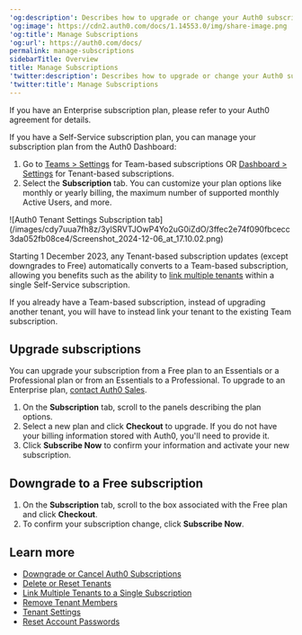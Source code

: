 ---
'og:description': Describes how to upgrade or change your Auth0 subscription.
'og:image': https://cdn2.auth0.com/docs/1.14553.0/img/share-image.png
'og:title': Manage Subscriptions
'og:url': https://auth0.com/docs/
permalink: manage-subscriptions
sidebarTitle: Overview
title: Manage Subscriptions
'twitter:description': Describes how to upgrade or change your Auth0 subscription.
'twitter:title': Manage Subscriptions
---
If you have an Enterprise subscription plan, please refer to your Auth0 agreement for details.

If you have a Self-Service subscription plan, you can manage your subscription plan from the <Tooltip tip="Auth0 Dashboard: Auth0's main product to configure your services." cta="View Glossary" href="/docs/glossary?term=Auth0+Dashboard">Auth0 Dashboard</Tooltip>:

1. Go to [Teams > Settings](https://accounts.auth0.com) for Team-based subscriptions OR [Dashboard > Settings](https://manage.auth0.com/#/tenant/general) for Tenant-based subscriptions.
2. Select the **Subscription** tab. You can customize your plan options like monthly or yearly billing, the maximum number of supported monthly Active Users, and more.

<Frame>![Auth0 Tenant Settings Subscription tab](/images/cdy7uua7fh8z/3yISRVTJOwP4Yo2uG0iZdO/3ffec2e74f090fbcecc3da052fb08ce4/Screenshot_2024-12-06_at_17.10.02.png)</Frame>

Starting 1 December 2023, any Tenant-based subscription updates (except downgrades to Free) automatically converts to a Team-based subscription, allowing you benefits such as the ability to [link multiple tenants](/docs/get-started/auth0-teams/tenant-management) within a single Self-Service subscription.

If you already have a Team-based subscription, instead of upgrading another tenant, you will have to instead link your tenant to the existing Team subscription.

## Upgrade subscriptions

You can upgrade your subscription from a Free plan to an Essentials or a Professional plan or from an Essentials to a Professional. To upgrade to an Enterprise plan, [contact Auth0 Sales](https://auth0.com/get-started?place=header&type=button&text=talk%20to%20sales).

1. On the **Subscription** tab, scroll to the panels describing the plan options.
2. Select a new plan and click **Checkout** to upgrade. If you do not have your billing information stored with Auth0, you'll need to provide it.
3. Click **Subscribe Now** to confirm your information and activate your new subscription.

## Downgrade to a Free subscription

1. On the **Subscription** tab, scroll to the box associated with the Free plan and click **Checkout**.
2. To confirm your subscription change, click **Subscribe Now**.

## Learn more

* [Downgrade or Cancel Auth0 Subscriptions](/docs/troubleshoot/customer-support/manage-subscriptions/downgrade-or-cancel-subscriptions)
* [Delete or Reset Tenants](/docs/troubleshoot/customer-support/manage-subscriptions/delete-or-reset-tenant)
* [Link Multiple Tenants to a Single Subscription](/docs/get-started/auth0-overview/create-tenants/child-tenants)
* [Remove Tenant Members](/docs/get-started/manage-dashboard-access/remove-dashboard-users)
* [Tenant Settings](/docs/get-started/tenant-settings)
* [Reset Account Passwords](/docs/troubleshoot/customer-support/reset-account-passwords)
